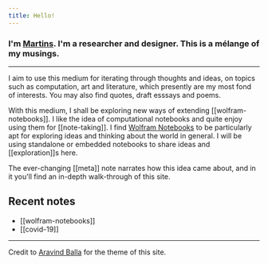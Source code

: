 ```yaml
---
title: Hello!
---
```


<p>
  <h3>
    I'm <a href="https://martinssamuel.com" target="_blank">Martins</a>. I'm a researcher and designer. This is a mélange of my musings.
  </h3>
</p>

---

I aim to use this medium for iterating through thoughts and ideas, on topics such as computation, art and literature, which presently are my most fond of interests. You may also find quotes, draft esssays and poems.

With this medium, I shall be exploring new ways of extending [[wolfram-notebooks]]. I like the idea of computational notebooks and quite enjoy using them for [[note-taking]]. I find <a href="https://www.wolfram.com/notebooks/" target="_blank">Wolfram Notebooks</a> to be particularly apt for exploring ideas and thinking about the world in general. I will be using standalone or embedded notebooks to share ideas and [[exploration]]s here.

The ever-changing [[meta]] note narrates how this idea came about, and in it you'll find an in-depth walk-through of this site.

## Recent notes
- [[wolfram-notebooks]]
- [[covid-19]]

---

Credit to <a href="https://notes.aravindballa.com/" target="_blank">Aravind Balla</a> for the theme of this site.
